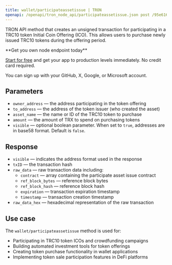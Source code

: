 ---
title: wallet/participateassetissue | TRON
openapi: /openapi/tron_node_api/participateassetissue.json post /95e61622bf6a8af293978377718e3b77/wallet/participateassetissue
---

TRON API method that creates an unsigned transaction for participating in a TRC10 token Initial Coin Offering (ICO). This allows users to purchase newly issued TRC10 tokens during the offering period.

<Check>
**Get you own node endpoint today**

[Start for free](https://console.chainstack.com/) and get your app to production levels immediately. No credit card required.

You can sign up with your GitHub, X, Google, or Microsoft account.
</Check>

## Parameters

* `owner_address` — the address participating in the token offering
* `to_address` — the address of the token issuer (who created the asset)
* `asset_name` — the name or ID of the TRC10 token to purchase
* `amount` — the amount of TRX to spend on purchasing tokens
* `visible` — optional boolean parameter. When set to `true`, addresses are in base58 format. Default is `false`.

## Response

* `visible` — indicates the address format used in the response
* `txID` — the transaction hash
* `raw_data` — raw transaction data including:
  * `contract` — array containing the participate asset issue contract
  * `ref_block_bytes` — reference block bytes
  * `ref_block_hash` — reference block hash  
  * `expiration` — transaction expiration timestamp
  * `timestamp` — transaction creation timestamp
* `raw_data_hex` — hexadecimal representation of the raw transaction

## Use case

The `wallet/participateassetissue` method is used for:

* Participating in TRC10 token ICOs and crowdfunding campaigns
* Building automated investment tools for token offerings
* Creating token purchase functionality in wallet applications
* Implementing token sale participation features in DeFi platforms